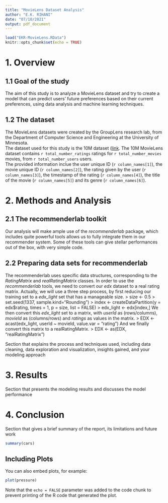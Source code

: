 ```yaml
---
title: "MovieLens Dataset Analysis"
author: "E.K. RIHANI"
date: "07/10/2021"
output: pdf_document
---
```


```r
load("EKR-MovieLens.RData")
knitr::opts_chunk$set(echo = TRUE)
```

# 1. Overview

## 1.1 Goal of the study
The aim of this study is to analyze a MovieLens dataset and try to create a model that can predict users' future preferences based on their current preferences, using data analysis and machine learning techniques. 

## 1.2 The dataset
The MovieLens datasets were created by the GroupLens research lab, from the Department of Computer Science and Engineering at the University of Minnesota.  
The dataset used for this study is the 10M dataset ([link](https://grouplens.org/datasets/movielens/10m/).
The 10M MovieLens dataset contains `r total_number_ratings` ratings for `r total_number_movies` movies, from `r total_number_users` users.  
The provided information inclue the user unique ID (`r column_names[1]`), the movie unique ID (`r column_names[2]`), the rating given by the user (`r column_names[3]`), the timestamp of the rating (`r column_names[4]`), the title of the movie (`r column_names[5]`) and its genre (`r column_names[6]`).

# 2. Methods and Analysis
## 2.1 The recommenderlab toolkit
Our analysis will make ample use of the *recommenderlab* package, which includes quite powerful tools allows us to fully integrate them in our recommender system. Some of these tools can give stellar performances out of the box, with very simple code.

## 2.2 Preparing data sets for recommenderlab
The recommenderlab uses specific data structures, corresponding to the *RatingMatrix* and *realRatingMatrix* classes. In order to use the *recommenderlab* tools, we need to convert our *edx* dataset to a real rating matrix.
Actually, we will use a three step process, by first reducing our training set to a *edx_light* set that has a manageable size.
> size <- 0.5
> set.seed(1337, sample.kind="Rounding")
> index <- createDataPartition(y = edx$rating, times = 1, p = size, list = FALSE)
> edx_light <- edx[index,]
We then convert this *edx_light* set to a matrix, with *userId* as (rows/columns), *movieId* as (columns/rows) and *ratings* as values in the matrix.
> EDX <- acast(edx_light, userId ~ movieId, value.var = "rating")
And we finally convert this matrix to a realRatingMatrix.
> EDX <- as(EDX, "realRatingMatrix")

Section that explains the process and techniques used, including data cleaning, data exploration and visualization, insights gained, and your modeling approach


# 3. Results
Section that presents the modeling results and discusses the model performance

# 4. Conclusion
Section that gives a brief summary of the report, its limitations and future work

```r
summary(cars)
```

## Including Plots

You can also embed plots, for example:

```r
plot(pressure)
```
Note that the `echo = FALSE` parameter was added to the code chunk to prevent printing of the R code that generated the plot.